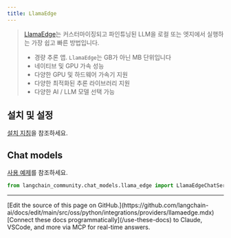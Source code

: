 ```yaml
---
title: LlamaEdge
---
```


>[LlamaEdge](https://llamaedge.com/docs/intro/)는 커스터마이징되고 파인튜닝된 LLM을 로컬 또는 엣지에서 실행하는 가장 쉽고 빠른 방법입니다.
>
>* 경량 추론 앱. `LlamaEdge`는 GB가 아닌 MB 단위입니다
>* 네이티브 및 GPU 가속 성능
>* 다양한 GPU 및 하드웨어 가속기 지원
>* 다양한 최적화된 추론 라이브러리 지원
>* 다양한 AI / LLM 모델 선택 가능



## 설치 및 설정

[설치 지침](https://llamaedge.com/docs/user-guide/quick-start-command)을 참조하세요.

## Chat models

[사용 예제](/oss/python/integrations/chat/llama_edge)를 참조하세요.

```python
from langchain_community.chat_models.llama_edge import LlamaEdgeChatService
```

---

<Callout icon="pen-to-square" iconType="regular">
    [Edit the source of this page on GitHub.](https://github.com/langchain-ai/docs/edit/main/src/oss/python/integrations/providers/llamaedge.mdx)
</Callout>
<Tip icon="terminal" iconType="regular">
    [Connect these docs programmatically](/use-these-docs) to Claude, VSCode, and more via MCP for    real-time answers.
</Tip>
